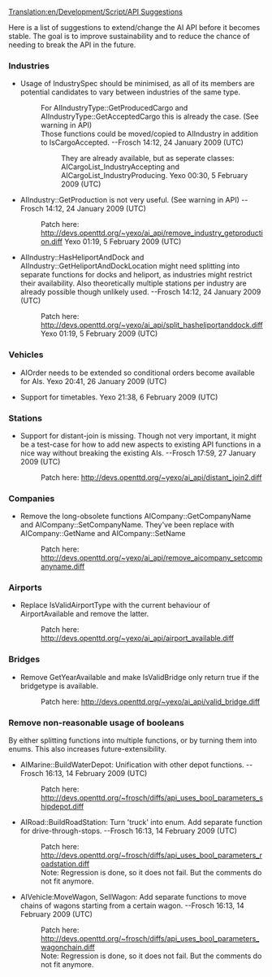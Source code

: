 [[Translation:en/Development/Script/API Suggestions]]
{{en/Development/Script/Navigation}}

Here is a list of suggestions to extend/change the AI API before it becomes stable. The goal is to improve sustainability and to reduce the chance of needing to break the API in the future.

=== Industries ===

* Usage of IndustrySpec should be minimised, as all of its members are potential candidates to vary between industries of the same type.
*: For AIIndustryType::GetProducedCargo and AIIndustryType::GetAcceptedCargo this is already the case. (See warning in API)
*: Those functions could be moved/copied to AIIndustry in addition to IsCargoAccepted. --Frosch 14:12, 24 January 2009 (UTC)
*:: They are already available, but as seperate classes: AICargoList_IndustryAccepting and AICargoList_IndustryProducing. Yexo 00:30, 5 February 2009 (UTC)

* AIIndustry::GetProduction is not very useful. (See warning in API) --Frosch 14:12, 24 January 2009 (UTC)
*: Patch here: http://devs.openttd.org/~yexo/ai_api/remove_industry_getproduction.diff Yexo 01:19, 5 February 2009 (UTC)

* AIIndustry::HasHeliportAndDock and AIIndustry::GetHeliportAndDockLocation might need splitting into separate functions for docks and heliport, as industries might restrict their availability. Also theoretically multiple stations per industry are already possible though unlikely used. --Frosch 14:12, 24 January 2009 (UTC)
*: Patch here: http://devs.openttd.org/~yexo/ai_api/split_hasheliportanddock.diff Yexo 01:19, 5 February 2009 (UTC)

=== Vehicles ===

* AIOrder needs to be extended so conditional orders become available for AIs. Yexo 20:41, 26 January 2009 (UTC)

* Support for timetables. Yexo 21:38, 6 February 2009 (UTC)

=== Stations ===

* Support for distant-join is missing. Though not very important, it might be a test-case for how to add new aspects to existing API functions in a nice way without breaking the existing AIs. --Frosch 17:59, 27 January 2009 (UTC)
*: Patch here: http://devs.openttd.org/~yexo/ai_api/distant_join2.diff

=== Companies ===

* Remove the long-obsolete functions AICompany::GetCompanyName and AICompany::SetCompanyName. They've been replace with AICompany::GetName and AICompany::SetName
*: Patch here: http://devs.openttd.org/~yexo/ai_api/remove_aicompany_setcompanyname.diff

=== Airports ===

* Replace IsValidAirportType with the current behaviour of AirportAvailable and remove the latter.
*: Patch here: http://devs.openttd.org/~yexo/ai_api/airport_available.diff

=== Bridges ===

* Remove GetYearAvailable and make IsValidBridge only return true if the bridgetype is available.
*: Patch here: http://devs.openttd.org/~yexo/ai_api/valid_bridge.diff

=== Remove non-reasonable usage of booleans ===
By either splitting functions into multiple functions, or by turning them into enums. This also increases future-extensibility.

* AIMarine::BuildWaterDepot: Unification with other depot functions. --Frosch 16:13, 14 February 2009 (UTC)
*: Patch here: http://devs.openttd.org/~frosch/diffs/api_uses_bool_parameters_shipdepot.diff

* AIRoad::BuildRoadStation: Turn 'truck' into enum. Add separate function for drive-through-stops. --Frosch 16:13, 14 February 2009 (UTC)
*: Patch here: http://devs.openttd.org/~frosch/diffs/api_uses_bool_parameters_roadstation.diff
*: Note: Regression is done, so it does not fail. But the comments do not fit anymore.

* AIVehicle:MoveWagon, SellWagon: Add separate functions to move chains of wagons starting from a certain wagon. --Frosch 16:13, 14 February 2009 (UTC)
*: Patch here: http://devs.openttd.org/~frosch/diffs/api_uses_bool_parameters_wagonchain.diff
*: Note: Regression is done, so it does not fail. But the comments do not fit anymore.